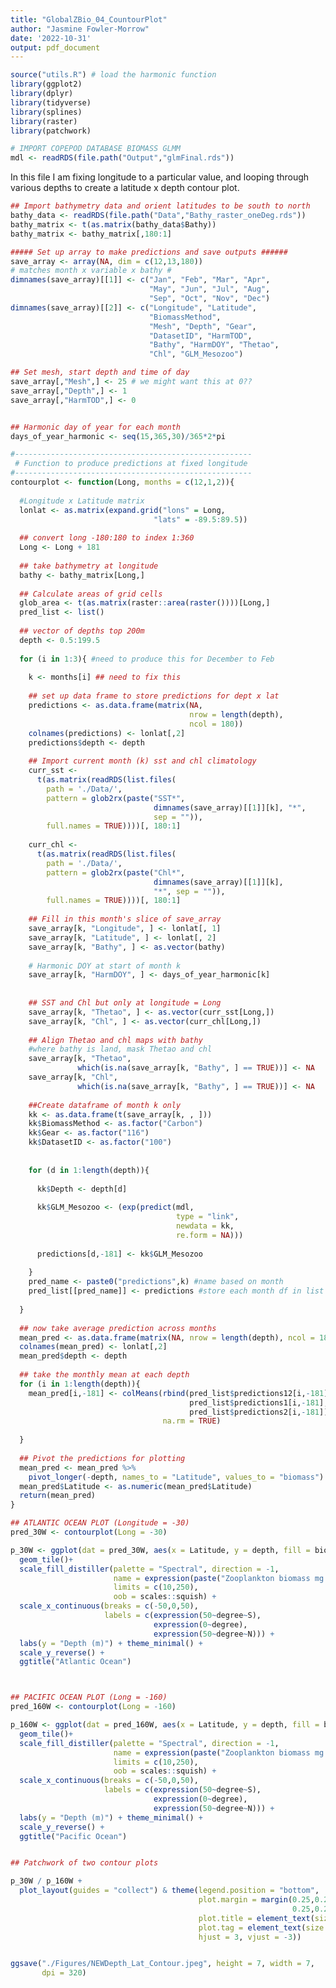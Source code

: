 ```yaml
---
title: "GlobalZBio_04_CountourPlot"
author: "Jasmine Fowler-Morrow"
date: '2022-10-31'
output: pdf_document
---
```



```r
source("utils.R") # load the harmonic function
library(ggplot2)
library(dplyr)
library(tidyverse)
library(splines)
library(raster)
library(patchwork)

# IMPORT COPEPOD DATABASE BIOMASS GLMM
mdl <- readRDS(file.path("Output","glmFinal.rds"))

```

In this file I am fixing longitude to a particular value, and looping through various depths to create a latitude x depth contour plot. 

```r
## Import bathymetry data and orient latitudes to be south to north
bathy_data <- readRDS(file.path("Data","Bathy_raster_oneDeg.rds"))
bathy_matrix <- t(as.matrix(bathy_data$Bathy))
bathy_matrix <- bathy_matrix[,180:1] 
```


```r
##### Set up array to make predictions and save outputs ######
save_array <- array(NA, dim = c(12,13,180)) 
# matches month x variable x bathy #
dimnames(save_array)[[1]] <- c("Jan", "Feb", "Mar", "Apr", 
                               "May", "Jun", "Jul", "Aug", 
                               "Sep", "Oct", "Nov", "Dec")
dimnames(save_array)[[2]] <- c("Longitude", "Latitude", 
                               "BiomassMethod", 
                               "Mesh", "Depth", "Gear", 
                               "DatasetID", "HarmTOD", 
                               "Bathy", "HarmDOY", "Thetao", 
                               "Chl", "GLM_Mesozoo")

## Set mesh, start depth and time of day
save_array[,"Mesh",] <- 25 # we might want this at 0??
save_array[,"Depth",] <- 1
save_array[,"HarmTOD",] <- 0


## Harmonic day of year for each month
days_of_year_harmonic <- seq(15,365,30)/365*2*pi


```


```r
#-----------------------------------------------------
 # Function to produce predictions at fixed longitude
#-----------------------------------------------------
contourplot <- function(Long, months = c(12,1,2)){
  
  #Longitude x Latitude matrix
  lonlat <- as.matrix(expand.grid("lons" = Long, 
                                "lats" = -89.5:89.5))
  
  ## convert long -180:180 to index 1:360
  Long <- Long + 181
  
  ## take bathymetry at longitude
  bathy <- bathy_matrix[Long,] 
  
  ## Calculate areas of grid cells
  glob_area <- t(as.matrix(raster::area(raster())))[Long,]
  pred_list <- list()
  
  ## vector of depths top 200m
  depth <- 0.5:199.5
  
  for (i in 1:3){ #need to produce this for December to Feb 
    
    k <- months[i] ## need to fix this 
    
    ## set up data frame to store predictions for dept x lat 
    predictions <- as.data.frame(matrix(NA, 
                                        nrow = length(depth), 
                                        ncol = 180))
    colnames(predictions) <- lonlat[,2]
    predictions$depth <- depth
    
    ## Import current month (k) sst and chl climatology
    curr_sst <- 
      t(as.matrix(readRDS(list.files(
        path = './Data/',
        pattern = glob2rx(paste("SST*", 
                                dimnames(save_array)[[1]][k], "*", 
                                sep = "")), 
        full.names = TRUE))))[, 180:1] 
    
    curr_chl <- 
      t(as.matrix(readRDS(list.files(
        path = './Data/',
        pattern = glob2rx(paste("Chl*", 
                                dimnames(save_array)[[1]][k], 
                                "*", sep = "")), 
        full.names = TRUE))))[, 180:1]
    
    ## Fill in this month's slice of save_array
    save_array[k, "Longitude", ] <- lonlat[, 1]
    save_array[k, "Latitude", ] <- lonlat[, 2]
    save_array[k, "Bathy", ] <- as.vector(bathy)
    
    # Harmonic DOY at start of month k
    save_array[k, "HarmDOY", ] <- days_of_year_harmonic[k] 
    
    
    ## SST and Chl but only at longitude = Long
    save_array[k, "Thetao", ] <- as.vector(curr_sst[Long,])
    save_array[k, "Chl", ] <- as.vector(curr_chl[Long,])
    
    ## Align Thetao and chl maps with bathy 
    #where bathy is land, mask Thetao and chl
    save_array[k, "Thetao", 
               which(is.na(save_array[k, "Bathy", ] == TRUE))] <- NA
    save_array[k, "Chl", 
               which(is.na(save_array[k, "Bathy", ] == TRUE))] <- NA
    
    ##Create dataframe of month k only 
    kk <- as.data.frame(t(save_array[k, , ])) 
    kk$BiomassMethod <- as.factor("Carbon")
    kk$Gear <- as.factor("116")
    kk$DatasetID <- as.factor("100")
    
    
    for (d in 1:length(depth)){
      
      kk$Depth <- depth[d]
      
      kk$GLM_Mesozoo <- (exp(predict(mdl,
                                     type = "link",
                                     newdata = kk,
                                     re.form = NA)))
      
      predictions[d,-181] <- kk$GLM_Mesozoo
      
    }
    pred_name <- paste0("predictions",k) #name based on month 
    pred_list[[pred_name]] <- predictions #store each month df in list
    
  }
  
  ## now take average prediction across months 
  mean_pred <- as.data.frame(matrix(NA, nrow = length(depth), ncol = 180))
  colnames(mean_pred) <- lonlat[,2]
  mean_pred$depth <- depth
  
  ## take the monthly mean at each depth 
  for (i in 1:length(depth)){
    mean_pred[i,-181] <- colMeans(rbind(pred_list$predictions12[i,-181], 
                                        pred_list$predictions1[i,-181],
                                        pred_list$predictions2[i,-181]), 
                                  na.rm = TRUE)
    
  }
  
  ## Pivot the predictions for plotting 
  mean_pred <- mean_pred %>%
    pivot_longer(-depth, names_to = "Latitude", values_to = "biomass")
  mean_pred$Latitude <- as.numeric(mean_pred$Latitude)
  return(mean_pred)
}
```


```r

## ATLANTIC OCEAN PLOT (Longitude = -30)
pred_30W <- contourplot(Long = -30)

p_30W <- ggplot(dat = pred_30W, aes(x = Latitude, y = depth, fill = biomass)) +
  geom_tile()+
  scale_fill_distiller(palette = "Spectral", direction = -1,
                       name = expression(paste("Zooplankton biomass mg m"^-3)),
                       limits = c(10,250),
                       oob = scales::squish) +
  scale_x_continuous(breaks = c(-50,0,50),
                     labels = c(expression(50~degree~S),
                                expression(0~degree),
                                expression(50~degree~N))) +
  labs(y = "Depth (m)") + theme_minimal() +
  scale_y_reverse() + 
  ggtitle("Atlantic Ocean")



## PACIFIC OCEAN PLOT (Long = -160)
pred_160W <- contourplot(Long = -160)

p_160W <- ggplot(dat = pred_160W, aes(x = Latitude, y = depth, fill = biomass)) +
  geom_tile()+
  scale_fill_distiller(palette = "Spectral", direction = -1,
                       name = expression(paste("Zooplankton biomass mg m"^-3)),
                       limits = c(10,250),
                       oob = scales::squish) +
  scale_x_continuous(breaks = c(-50,0,50),
                     labels = c(expression(50~degree~S),
                                expression(0~degree),
                                expression(50~degree~N))) +
  labs(y = "Depth (m)") + theme_minimal() +
  scale_y_reverse() + 
  ggtitle("Pacific Ocean")



```

```r

## Patchwork of two contour plots 

p_30W / p_160W +
  plot_layout(guides = "collect") & theme(legend.position = "bottom",
                                          plot.margin = margin(0.25,0.25,
                                                               0.25,0.25),
                                          plot.title = element_text(size = 9),
                                          plot.tag = element_text(size = 9,
                                          hjust = 3, vjust = -3))


ggsave("./Figures/NEWDepth_Lat_Contour.jpeg", height = 7, width = 7,
       dpi = 320)

```

